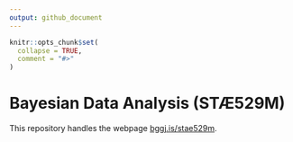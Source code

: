 ```yaml
---
output: github_document
---
```


<!-- README.md is generated from README.Rmd. Please edit that file -->

```r
knitr::opts_chunk$set(
  collapse = TRUE,
  comment = "#>"
)
```

# Bayesian Data Analysis (STÆ529M)


This repository handles the webpage [bggj.is/stae529m](https://bggj.is/stae529m).